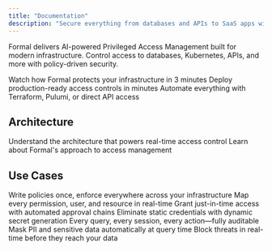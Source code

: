 ```yaml
---
title: "Documentation"
description: "Secure everything from databases and APIs to SaaS apps with Zero Trust principles that are easy to use and administer"
---
```


Formal delivers AI-powered Privileged Access Management built for modern infrastructure. Control access to databases, Kubernetes, APIs, and more with policy-driven security.

<CardGroup cols={3}>
  <Card
    title="Tour the Product"
    icon="magnifying-glass"
    href="https://formalco.navattic.com/1hh0owa"
  >
    Watch how Formal protects your infrastructure in 3 minutes
  </Card>
  <Card
    title="Get started in 10 minutes"
    icon="bolt"
    href="/docs/guides/getting-started/quickstart"
  >
    Deploy production-ready access controls in minutes
  </Card>
  <Card
    title="Use our API for full control"
    icon="code"
    href="/docs/api/introduction"
  >
    Automate everything with Terraform, Pulumi, or direct API access
  </Card>
</CardGroup>

## Architecture

<CardGroup cols={2}>
  <Card
    title="How Formal Works"
    icon="diagram-project"
    href="/docs/guides/getting-started/architecture"
  >
    Understand the architecture that powers real-time access control
  </Card>
  <Card
    title="What is Formal?"
    icon="shield-halved"
    href="/docs/guides/getting-started/what-is-formal"
  >
    Learn about Formal's approach to access management
  </Card>
</CardGroup>

## Use Cases

<CardGroup cols={2}>
  <Card
    title="Infrastructure Access Control"
    icon="shield-check"
    href="/docs/guides/how-to/infrastructure-access"
  >
    Write policies once, enforce everywhere across your infrastructure
  </Card>
  <Card
    title="Data Access Graph"
    icon="sitemap"
    href="/docs/guides/how-to/data-graph"
  >
    Map every permission, user, and resource in real-time
  </Card>
  <Card
    title="Approval Workflows"
    icon="user-lock"
    href="/docs/guides/how-to/event-workflows"
  >
    Grant just-in-time access with automated approval chains
  </Card>
  <Card
    title="Authentication & Secrets"
    icon="key"
    href="/docs/guides/how-to/authentication"
  >
    Eliminate static credentials with dynamic secret generation
  </Card>
  <Card
    title="Audit Logs"
    icon="file-lines"
    href="/docs/guides/how-to/log-audits"
  >
    Every query, every session, every action—fully auditable
  </Card>
  <Card
    title="Data Redaction"
    icon="eye-slash"
    href="/docs/guides/how-to/data-redaction"
  >
    Mask PII and sensitive data automatically at query time
  </Card>
  <Card
    title="Threat Detection"
    icon="radar"
    href="/docs/guides/how-to/threat-detection"
  >
    Block threats in real-time before they reach your data
  </Card>
</CardGroup>
